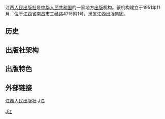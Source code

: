 江西[[人民出版社|人民出版社]]是[[中华人民共和国|中华人民共和国]]的一家地方[[出版|出版]]机构。该机构建立于1951年11月，位于[[江西省|江西省]][[南昌市|南昌市]]三经路47号附1号，隶属江西出版集团。

== 历史 ==

== 出版社架构 ==


== 出版特色 ==


== 外部链接 ==
[http://www.jxpph.com 江西人民出版社] {{Wayback|url=http://www.jxpph.com/ |date=20200519154917 }}
{{newspaper-stub}}
{{人民出版社}}
[[category:1951年成立的公司|J江]]
[[Category:中华人民共和国出版社|J江]]